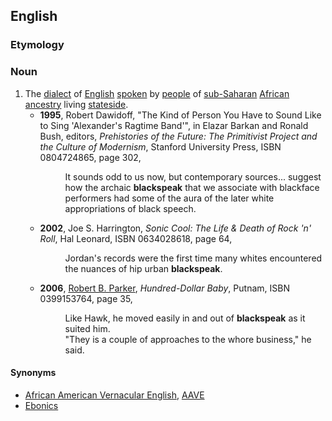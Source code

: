 ==English==

===Etymology===
{{suffix|black|speak|lang=en}}

===Noun===
{{en-noun|-|head=[[black]][[speak]]}}
# The [[dialect]] of [[English]] [[spoken]] by [[people]] of [[sub-Saharan]] [[African]] [[ancestry]] living [[stateside]].
#* '''1995''', Robert Dawidoff, "The Kind of Person You Have to Sound Like to Sing 'Alexander's Ragtime Band'", in Elazar Barkan and Ronald Bush, editors, ''Prehistories of the Future: The Primitivist Project and the Culture of Modernism'', Stanford University Press, ISBN 0804724865, page 302,
#*: It sounds odd to us now, but contemporary sources... suggest how the archaic '''blackspeak''' that we associate with blackface performers had some of the aura of the later white appropriations of black speech.
#* '''2002''', Joe S. Harrington, ''Sonic Cool: The Life & Death of Rock 'n' Roll'', Hal Leonard, ISBN 0634028618, page 64,
#*: Jordan's records were the first time many whites encountered the nuances of hip urban '''blackspeak'''.
#* '''2006''', [[w:Robert B. Parker|Robert B. Parker]], ''Hundred-Dollar Baby'', Putnam, ISBN 0399153764, page 35,
#*: Like Hawk, he moved easily in and out of '''blackspeak''' as it suited him.
#*: "They is a couple of approaches to the whore business," he said.

====Synonyms====
* [[African American Vernacular English]], [[AAVE]]
* [[Ebonics]]